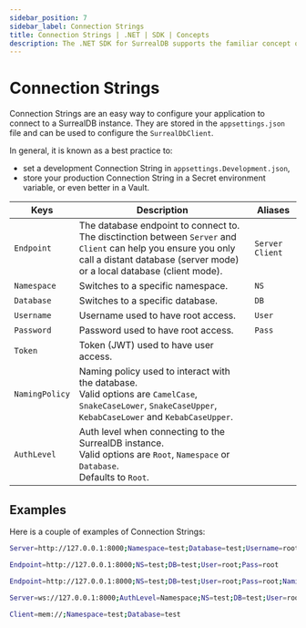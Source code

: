 ```yaml
---
sidebar_position: 7
sidebar_label: Connection Strings
title: Connection Strings | .NET | SDK | Concepts
description: The .NET SDK for SurrealDB supports the familiar concept of ConnectionString.
---
```



# Connection Strings

Connection Strings are an easy way to configure your application to connect to a SurrealDB instance.
They are stored in the <code>appsettings.json</code> file and can be used to configure the <code>SurrealDbClient</code>.

In general, it is known as a best practice to:
- set a development Connection String in <code>appsettings.Development.json</code>,
- store your production Connection String in a Secret environment variable, or even better in a Vault.

<table>
    <thead>
        <tr>
            <th scope="col">Keys</th>
            <th colspan="2" scope="col">Description</th>
            <th scope="col">Aliases</th>
        </tr>
    </thead>
    <tbody>
        <tr>
            <td scope="row" data-label="Keys">
                <code>Endpoint</code>
                <Label label="required" />
            </td>
            <td colspan="2" scope="row" data-label="Description">
                The database endpoint to connect to. <br />
                The disctinction between <code>Server</code> and <code>Client</code> can help you ensure you only call a distant database (server mode) or a local database (client mode).
            </td>
            <td scope="row" data-label="Aliases">
                <code>Server</code>
                <code>Client</code>
            </td>
        </tr>
        <tr>
            <td scope="row" data-label="Keys">
                <code>Namespace</code>
               <Label label="optional" />
            </td>
            <td colspan="2" scope="row" data-label="Description">
                Switches to a specific namespace.
            </td>
            <td scope="row" data-label="Aliases">
                <code>NS</code>
            </td>
        </tr>
        <tr>
            <td scope="row" data-label="Keys">
                <code>Database</code>
               <Label label="optional" />
            </td>
            <td colspan="2" scope="row" data-label="Description">
                Switches to a specific database.
            </td>
            <td scope="row" data-label="Aliases">
                <code>DB</code>
            </td>
        </tr>
        <tr>
            <td scope="row" data-label="Keys">
                <code>Username</code>
               <Label label="optional" />
            </td>
            <td colspan="2" scope="row" data-label="Description">
                Username used to have root access.
            </td>
            <td scope="row" data-label="Aliases">
                <code>User</code>
            </td>
        </tr>
        <tr>
            <td scope="row" data-label="Keys">
                <code>Password</code>
               <Label label="optional" />
            </td>
            <td colspan="2" scope="row" data-label="Description">
                Password used to have root access.
            </td>
            <td scope="row" data-label="Aliases">
                <code>Pass</code>
            </td>
        </tr>
        <tr>
            <td scope="row" data-label="Keys">
                <code>Token</code>
               <Label label="optional" />
            </td>
            <td colspan="2" scope="row" data-label="Description">
                Token (JWT) used to have user access.
            </td>
            <td scope="row" data-label="Aliases"></td>
        </tr>
        <tr>
            <td scope="row" data-label="Keys">
                <code>NamingPolicy</code>
               <Label label="optional" />
            </td>
            <td colspan="2" scope="row" data-label="Description">
                Naming policy used to interact with the database. <br />
                Valid options are <code>CamelCase</code>, <code>SnakeCaseLower</code>, <code>SnakeCaseUpper</code>, <code>KebabCaseLower</code> and <code>KebabCaseUpper</code>.
            </td>
            <td scope="row" data-label="Aliases"></td>
        </tr>
        <tr>
            <td scope="row" data-label="Keys">
               <code>AuthLevel</code>
               <Label label="optional" />
            </td>
            <td colspan="2" scope="row" data-label="Description">
                Auth level when connecting to the SurrealDB instance. <br />
                Valid options are <code>Root</code>, <code>Namespace</code> or <code>Database</code>. <br />
                Defaults to <code>Root</code>.
            </td>
            <td scope="row" data-label="Aliases"></td>
        </tr>
    </tbody>
</table>

## Examples

Here is a couple of examples of Connection Strings:

```sh
Server=http://127.0.0.1:8000;Namespace=test;Database=test;Username=root;Password=root
```

```sh
Endpoint=http://127.0.0.1:8000;NS=test;DB=test;User=root;Pass=root
```

```sh
Endpoint=http://127.0.0.1:8000;NS=test;DB=test;User=root;Pass=root;NamingPolicy=SnakeCaseLower
```

```sh
Server=ws://127.0.0.1:8000;AuthLevel=Namespace;NS=test;DB=test;User=root;Pass=root
```

```sh
Client=mem://;Namespace=test;Database=test
```
